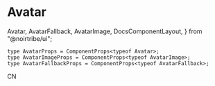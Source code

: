 # Avatar

  Avatar,
  AvatarFallback,
  AvatarImage,
  DocsComponentLayout,
} from "@noirtribe/ui";

```tsx
type AvatarProps = ComponentProps<typeof Avatar>;
type AvatarImageProps = ComponentProps<typeof AvatarImage>;
type AvatarFallbackProps = ComponentProps<typeof AvatarFallback>;
```

<div className="pb-24">
  <DocsComponentLayout
    propInfo={[
      {
        name: "className",
        type: "string",
        defaultValue: "undefined",
        description: "The CSS class name for styling the button.",
      },
    ]}
  >
    <Avatar>
      <AvatarImage src="https://github.com/shadcn.png" alt="@shadcn" />
      <AvatarFallback>CN</AvatarFallback>
    </Avatar>
  </DocsComponentLayout>
</div>
